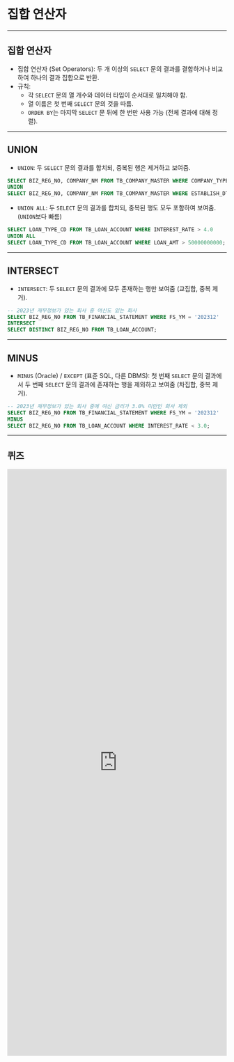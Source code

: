 
# 집합 연산자

---
## 집합 연산자
* 집합 연산자 (Set Operators): 두 개 이상의 `SELECT` 문의 결과를 결합하거나 비교하여 하나의 결과 집합으로 반환.
* 규칙:
    * 각 `SELECT` 문의 열 개수와 데이터 타입이 순서대로 일치해야 함.
    * 열 이름은 첫 번째 `SELECT` 문의 것을 따름.
    * `ORDER BY`는 마지막 `SELECT` 문 뒤에 한 번만 사용 가능 (전체 결과에 대해 정렬).

---
## UNION
* `UNION`: 두 `SELECT` 문의 결과를 합치되, 중복된 행은 제거하고 보여줌.
```sql
SELECT BIZ_REG_NO, COMPANY_NM FROM TB_COMPANY_MASTER WHERE COMPANY_TYPE_CAT = '대기업'
UNION
SELECT BIZ_REG_NO, COMPANY_NM FROM TB_COMPANY_MASTER WHERE ESTABLISH_DT > TO_DATE('2010-01-01', 'YYYY-MM-DD');
```
* `UNION ALL`: 두 `SELECT` 문의 결과를 합치되, 중복된 행도 모두 포함하여 보여줌. (`UNION`보다 빠름)
```sql
SELECT LOAN_TYPE_CD FROM TB_LOAN_ACCOUNT WHERE INTEREST_RATE > 4.0
UNION ALL
SELECT LOAN_TYPE_CD FROM TB_LOAN_ACCOUNT WHERE LOAN_AMT > 50000000000;
```
---
## INTERSECT
* `INTERSECT`: 두 `SELECT` 문의 결과에 모두 존재하는 행만 보여줌 (교집합, 중복 제거).
```sql
-- 2023년 재무정보가 있는 회사 중 여신도 있는 회사
SELECT BIZ_REG_NO FROM TB_FINANCIAL_STATEMENT WHERE FS_YM = '202312'
INTERSECT
SELECT DISTINCT BIZ_REG_NO FROM TB_LOAN_ACCOUNT;
```
---
## MINUS
* `MINUS` (Oracle) / `EXCEPT` (표준 SQL, 다른 DBMS): 첫 번째 `SELECT` 문의 결과에서 두 번째 `SELECT` 문의 결과에 존재하는 행을 제외하고 보여줌 (차집합, 중복 제거).
```sql
-- 2023년 재무정보가 있는 회사 중에 여신 금리가 3.0% 미만인 회사 제외
SELECT BIZ_REG_NO FROM TB_FINANCIAL_STATEMENT WHERE FS_YM = '202312'
MINUS
SELECT BIZ_REG_NO FROM TB_LOAN_ACCOUNT WHERE INTEREST_RATE < 3.0;
```

---

## 퀴즈

<iframe src="https://tally.so/embed/wd4pAK?alignLeft=1&hideTitle=1&transparentBackground=1&dynamicHeight=1" loading="lazy" width="100%" height="1348" frameborder="0" marginheight="0" marginwidth="0" title="[SQL] 집합"></iframe>